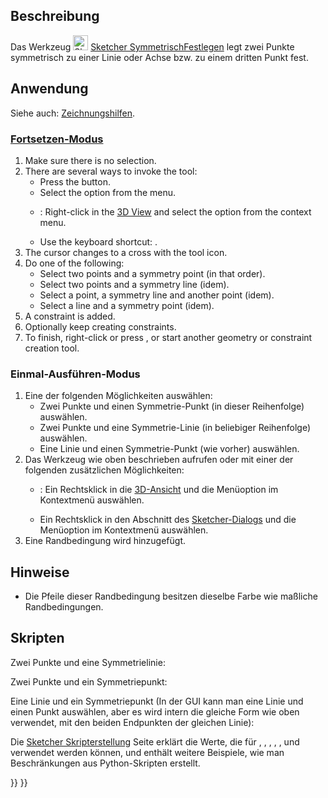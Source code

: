 <languages/>

{{Docnav/de
|[[Sketcher_ConstrainEqual/de|GleichheitFestlegen]]
|[[Sketcher_ConstrainBlock/de|Fixieren]]
|[[Sketcher_Workbench/de|Sketcher]]
|IconL=Sketcher_ConstrainEqual.svg
|IconR=Sketcher_ConstrainBlock.svg
|IconC=Workbench_Sketcher.svg
}}

{{GuiCommand/de
|Name=Sketcher ConstrainSymmetric
|Name/de=Sketcher SymmetrischFestlegen
|MenuLocation=Skizze → Randbedingungen → Symmetrisch festlegen
|Workbenches=[[Sketcher_Workbench/de|Sketcher]]
|Shortcut={{KEY|S}}
|SeeAlso=
}}

<span id="Description"></span>
==Beschreibung== 

Das Werkzeug [[Image:Sketcher_ConstrainSymmetric.svg|24px]] [[Sketcher_ConstrainSymmetric/de|Sketcher SymmetrischFestlegen]] legt zwei Punkte symmetrisch zu einer Linie oder Achse bzw. zu einem dritten Punkt fest.

<span id="Usage"></span>
==Anwendung==

Siehe auch: [[Sketcher_Workbench/de#Zeichnungshilfen|Zeichnungshilfen]].

<span id="Continue_mode"></span>
===[[Sketcher_Workbench/de#Fortsetzen-Modi|Fortsetzen-Modus]]===

# Make sure there is no selection.
# There are several ways to invoke the tool:
#* Press the {{Button|[[Image:Sketcher_ConstrainSymmetric.svg|16px]] [[Sketcher_ConstrainSymmetric|Symmetric Constraint]]}} button.
#* Select the {{MenuCommand|Sketch → Constraints → [[Image:Sketcher_ConstrainSymmetric.svg|16px]] Symmetric Constraint}} option from the menu.
#* {{Version|1.0}}: Right-click in the [[3D_View|3D View]] and select the {{MenuCommand|Constrain → [[Image:Sketcher_ConstrainSymmetric.svg|16px]] Symmetric Constraint}} option from the context menu.
#* Use the keyboard shortcut: {{KEY|S}}.
# The cursor changes to a cross with the tool icon.
# Do one of the following:
#* Select two points and a symmetry point (in that order).
#* Select two points and a symmetry line (idem).
#* Select a point, a symmetry line and another point (idem).
#* Select a line and a symmetry point (idem).
# A constraint is added.
# Optionally keep creating constraints.
# To finish, right-click or press {{KEY|Esc}}, or start another geometry or constraint creation tool.

<span id="Run-once_mode"></span>
===Einmal-Ausführen-Modus===

# Eine der folgenden Möglichkeiten auswählen:
#* Zwei Punkte und einen Symmetrie-Punkt (in dieser Reihenfolge) auswählen.
#* Zwei Punkte und eine Symmetrie-Linie (in beliebiger Reihenfolge) auswählen.
#* Eine Linie und einen Symmetrie-Punkt (wie vorher) auswählen.
# Das Werkzeug wie oben beschrieben aufrufen oder mit einer der folgenden zusätzlichen Möglichkeiten:
#* {{Version/de|1.0}}: Ein Rechtsklick in die [[3D_View/de|3D-Ansicht]] und die Menüoption {{MenuCommand|[[Image:Sketcher_ConstrainSymmetric.svg|16px]] Symmetrisch festlegen}} im Kontextmenü auswählen.
#* Ein Rechtsklick in den Abschnitt {{MenuCommand|Elemente}} des [[Sketcher_Dialog/de|Sketcher-Dialogs]] und die Menüoption {{MenuCommand|[[Image:Sketcher_ConstrainSymmetric.svg|16px]] Symmetrisch festlegen}} im Kontextmenü auswählen.
# Eine Randbedingung wird hinzugefügt.

<span id="Notes"></span>
==Hinweise==

* Die Pfeile dieser Randbedingung besitzen dieselbe Farbe wie maßliche Randbedingungen.

<span id="Scripting"></span>
==Skripten==

Zwei Punkte und eine Symmetrielinie:

{{Code|code=Sketch.addConstraint(Sketcher.Constraint('Symmetric', Line1, PointOfLine1, Line2, PointOfLine2, SymmetryLine))}}

Zwei Punkte und ein Symmetriepunkt:

{{Code|code=Sketch.addConstraint(Sketcher.Constraint('Symmetric', Line1, PointOfLine1, Line2, PointOfLine2, LineS, PointOfLineS))}}

Eine Linie und ein Symmetriepunkt (In der GUI kann man eine Linie und einen Punkt auswählen, aber es wird intern die gleiche Form wie oben verwendet, mit den beiden Endpunkten der gleichen Linie):

{{Code|code=Sketch.addConstraint(Sketcher.Constraint('Symmetric', Line, 1, Line, 2, LineS, PointOfLineS))}}

Die [[Sketcher_scripting/de|Sketcher Skripterstellung]] Seite erklärt die Werte, die für {{incode|Linie1}}, {{incode|Linie2}}, {{incode|LinieS}}, {{incode|Linie}}, {{incode|PunktVonLinie1}}, {{incode|PunktVonLinie2}} und {{incode|PunktVonLinieS}} verwendet werden können, und enthält weitere Beispiele, wie man Beschränkungen aus Python-Skripten erstellt.


{{Docnav/de
|[[Sketcher_ConstrainEqual/de|GleichheitFestlegen]]
|[[Sketcher_ConstrainBlock/de|Fixieren]]
|[[Sketcher_Workbench/de|Sketcher]]
|IconL=Sketcher_ConstrainEqual.svg
|IconR=Sketcher_ConstrainBlock.svg
|IconC=Workbench_Sketcher.svg
}}

{{Sketcher_Tools_navi{{#translation:}}}}
{{Userdocnavi{{#translation:}}}}